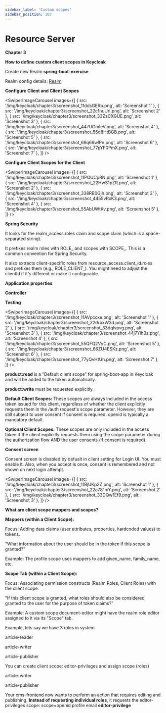 ```yaml
---
sidebar_label: 'Custom scopes'
sidebar_position: 103
---
```



# Resource Server

**Chapter 3**


**How to define custom client scopes in Keycloak**

Create new Realm **spring-boot-exercise**

Realm config details: [Realm](Realm.html)

**Configure Client and Client Scopes**

<SwiperImageCarousel
  images={[
    { src: '/img/keycloak/chapter3/screenshot_11ddsGERb.png', alt: 'Screenshot 1' },
    { src: '/img/keycloak/chapter3/screenshot_22c1nuUrl.png', alt: 'Screenshot 2' },
    { src: '/img/keycloak/chapter3/screenshot_33ZzCXGUE.png', alt: 'Screenshot 3' },
    { src: '/img/keycloak/chapter3/screenshot_447UGmIeV.png', alt: 'Screenshot 4' },
    { src: '/img/keycloak/chapter3/screenshot_55d8HtBGB.png', alt: 'Screenshot 5' },
    { src: '/img/keycloak/chapter3/screenshot_66q66wlPn.png', alt: 'Screenshot 6' },
    { src: '/img/keycloak/chapter3/screenshot_77pYF0PmX.png', alt: 'Screenshot 7' },
  ]} />

**Configure Client Scopes for the Client**

<SwiperImageCarousel
  images={[
    { src: '/img/keycloak/chapter3/screenshot_11PQUCpRN.png', alt: 'Screenshot 1' },
    { src: '/img/keycloak/chapter3/screenshot_22HwS1pZR.png', alt: 'Screenshot 2' },
    { src: '/img/keycloak/chapter3/screenshot_338RB0Gjh.png', alt: 'Screenshot 3' },
    { src: '/img/keycloak/chapter3/screenshot_4455vRxK3.png', alt: 'Screenshot 4' },
    { src: '/img/keycloak/chapter3/screenshot_55AbUWtKv.png', alt: 'Screenshot 5' },
  ]} />

**Spring Security**

<ShikiCodeBlock language="java" theme="catppuccin-frappe"
                source="https://raw.githubusercontent.com/stokilo/keycloack-docs/refs/heads/main/chapters/keycloak/chapter3-custom-scopes/src/main/java/org/sstec/resourceserver/SecurityConfig.java" />

It looks for the realm_access.roles claim and scope claim (which is a space-separated string).

It prefixes realm roles with ROLE_ and scopes with SCOPE_. This is a common convention for Spring Security.

It also extracts client-specific roles from resource_access.client_id.roles and prefixes them (e.g., ROLE_CLIENT_). You might need to adjust the clientId if it's different or make it configurable.

**Application properties**

<ShikiCodeBlock language="properties" theme="catppuccin-frappe"
                source="https://raw.githubusercontent.com/stokilo/keycloack-docs/refs/heads/main/chapters/keycloak/chapter3-custom-scopes/src/main/resources/application.properties" />


**Controller**
<ShikiCodeBlock language="java" theme="catppuccin-frappe"
                source="https://raw.githubusercontent.com/stokilo/keycloack-docs/refs/heads/main/chapters/keycloak/chapter3-custom-scopes/src/main/java/org/sstec/resourceserver/HelloController.java" />


**Testing**

<SwiperImageCarousel
  images={[
    { src: '/img/keycloak/chapter3/screenshot_11AVpccxe.png', alt: 'Screenshot 1' },
    { src: '/img/keycloak/chapter3/screenshot_22drbxW3d.png', alt: 'Screenshot 2' },
    { src: '/img/keycloak/chapter3/screenshot_33dqlvpvg.png', alt: 'Screenshot 3' },
    { src: '/img/keycloak/chapter3/screenshot_44j7Yih0s.png', alt: 'Screenshot 4' },
    { src: '/img/keycloak/chapter3/screenshot_55QFQ2VyC.png', alt: 'Screenshot 5' },
    { src: '/img/keycloak/chapter3/screenshot_66ZU4ESKz.png', alt: 'Screenshot 6' },
    { src: '/img/keycloak/chapter3/screenshot_77yQvHtUh.png', alt: 'Screenshot 7' },
  ]} />

**product:read** is a "Default client scope" for spring-boot-app in Keycloak and will be added to the token automatically.

**product:write** must be requested explicitly.


**Default Client Scopes:** These scopes are always included in the access token issued for this client, regardless of whether the client explicitly requests them in the /auth request's scope parameter. However, they are still subject to user consent if consent is required. openid is typically a mandatory default.

**Optional Client Scopes:** These scopes are only included in the access token if the client explicitly requests them using the scope parameter during the authorization flow AND the user consents (if consent is required).

**Consent screen**

Consent screen is disabled by defualt in client setting for Login UI. You must enable it. Also, when you accept is once, consent is remembered and not shown on next login attempt.

<SwiperImageCarousel
  images={[
    { src: '/img/keycloak/chapter3/screenshot_11BjUKp2Z.png', alt: 'Screenshot 1' },
    { src: '/img/keycloak/chapter3/screenshot_22a781mY.png', alt: 'Screenshot 2' },
    { src: '/img/keycloak/chapter3/screenshot_33DQw1Ef9.png', alt: 'Screenshot 3' },
  ]} />

**What are client scope mappers and scopes?**

**Mappers (within a Client Scope):**

Focus: Adding data claims (user attributes, properties, hardcoded values) to tokens.

"What information about the user should be in the token if this scope is granted?"

Example: The profile scope uses mappers to add given_name, family_name, etc.

**Scope Tab (within a Client Scope):**

Focus: Associating permission constructs (Realm Roles, Client Roles) with the client scope.

"If this client scope is granted, what roles should also be considered granted to the user for the purpose of token claims?"

Example: A custom scope document-editor might have the realm role editor assigned to it via its "Scope" tab.

Example, lets say we have 3 roles in system

article-reader

article-writer

article-publisher

You can create client scope: editor-privileges and assign scope (roles)

article-writer

article-publisher

Your cms-frontend now wants to perform an action that requires editing and publishing. **Instead of requesting individual roles**, it requests the editor-privileges scope:
scope=openid profile email **editor-privilege**
